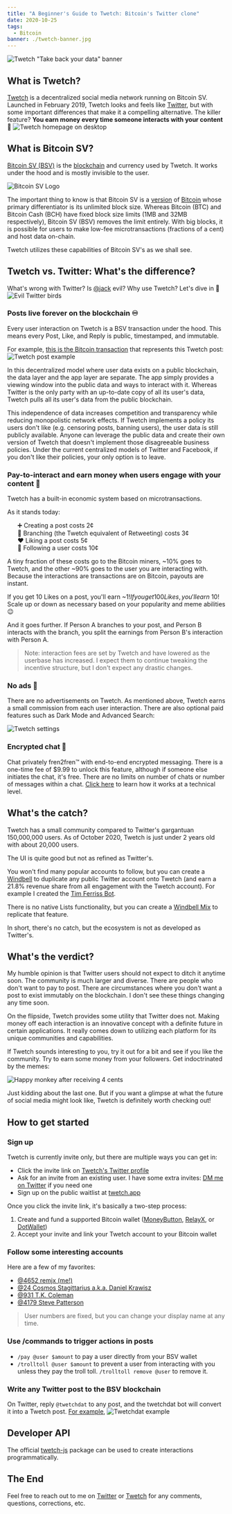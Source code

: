 ```yaml
---
title: "A Beginner's Guide to Twetch: Bitcoin's Twitter clone"
date: 2020-10-25
tags:
  - Bitcoin
banner: ./twetch-banner.jpg
---
```



![Twetch "Take back your data" banner](./twetch-banner.jpg)

<h2 id="what-is-twetch">What is Twetch?</h2>

[Twetch](https://twetch.app) is a decentralized social media network running on Bitcoin SV. Launched in February 2019, Twetch looks and feels like [Twitter](https://twitter.com), but with some important differences that make it a compelling alternative. The killer feature? **You earn money every time someone interacts with your content** 🤑 ![Twetch homepage on desktop](./twetch-homepage-desktop.PNG)

<h2 id="what-is-bitcoin-sv">What is Bitcoin SV?</h2>

[Bitcoin SV (BSV)](https://bitcoinsv.io/) is the [blockchain](https://en.wikipedia.org/wiki/Blockchain) and currency used by Twetch. It works under the hood and is mostly invisible to the user.

![Bitcoin SV Logo](./bitcoin-sv-logo.jpg)

The important thing to know is that Bitcoin SV is a [version](https://www.investopedia.com/terms/h/hard-fork.asp) of [Bitcoin](https://bitcoin.org/bitcoin.pdf) whose primary differentiator is its unlimited block size. Whereas Bitcoin (BTC) and Bitcoin Cash (BCH) have fixed block size limits (1MB and 32MB respectively), Bitcoin SV (BSV) removes the limit entirely. With big blocks, it is possible for users to make low-fee microtransactions (fractions of a cent) and host data on-chain.

Twetch utilizes these capabilities of Bitcoin SV's as we shall see.

## Twetch vs. Twitter: What's the difference?

What's wrong with Twitter? Is [@jack](https://twitter.com/jack) evil? Why use Twetch? Let's dive in 🤿
![Evil Twitter birds](./evil-twitter-birds.png)

### Posts live forever on the blockchain ♾️

Every user interaction on Twetch is a BSV transaction under the hood. This means every Post, Like, and Reply is public, timestamped, and immutable.

For example, [this is the Bitcoin transaction](https://search.matterpool.io/tx/11b05d8ca4f5b1084ede31c2b8f9e4d1c0d493f0d16c45051aec9d072f50a1dd) that represents this Twetch post:
![Twetch post example](./twetch-post-example.PNG)

In this decentralized model where user data exists on a public blockchain, the data layer and the app layer are separate. The app simply provides a viewing window into the public data and ways to interact with it. Whereas Twitter is the only party with an up-to-date copy of all its user's data, Twetch pulls all its user's data from the public blockchain.

This independence of data increases competition and transparency while reducing monopolistic network effects. If Twetch implements a policy its users don't like (e.g. censoring posts, banning users), the user data is still publicly available. Anyone can leverage the public data and create their own version of Twetch that doesn't implement those disagreeable business policies. Under the current centralized models of Twitter and Facebook, if you don't like their policies, your only option is to leave.


### Pay-to-interact and earn money when users engage with your content 🤑

Twetch has a built-in economic system based on microtransactions.

As it stands today:

<ul style="list-style-type:none">
    <li>➕ Creating a post costs 2¢</li>
    <li>🌱 Branching (the Twetch equivalent of Retweeting) costs 3¢</li>
    <li>❤️ Liking a post costs 5¢</li>
    <li>👀 Following a user costs 10¢</li>
</ul>

A tiny fraction of these costs go to the Bitcoin miners, ~10% goes to Twetch, and the other ~90% goes to the user you are interacting with. Because the interactions are transactions are on Bitcoin, payouts are instant.

If you get 10 Likes on a post, you'll earn ~$1! If you get 100 Likes, you'll earn ~$10! Scale up or down as necessary based on your popularity and meme abilities 😉

And it goes further. If Person A branches to your post, and Person B interacts with the branch, you split the earnings from Person B's interaction with Person A.

> Note: interaction fees are set by Twetch and have lowered as the userbase has increased. I expect them to continue tweaking the incentive structure, but I don't expect any drastic changes.

### No ads 🚫

There are no advertisements on Twetch. As mentioned above, Twetch earns a small commission from each user interaction. There are also optional paid features such as Dark Mode and Advanced Search:

![Twetch settings](./twetch-settings.PNG)

### Encrypted chat 💬

Chat privately fren2fren™ with end-to-end encrypted messaging. There is a one-time fee of $9.99 to unlock this feature, although if someone else initiates the chat, it's free. There are no limits on number of chats or number of messages within a chat. [Click here](https://www.zdnet.com/article/blockchain-based-twitter-competitor-twetch-releases-encrypted-chat-app/) to learn how it works at a technical level.

## What's the catch?

Twetch has a small community compared to Twitter's gargantuan 150,000,000 users. As of October 2020, Twetch is just under 2 years old with about 20,000 users.

The UI is quite good but not as refined as Twitter's.

You won't find many popular accounts to follow, but you can create a [Windbell](https://windbell.app/) to duplicate any public Twitter account onto Twetch (and earn a 21.8% revenue share from all engagement with the Twetch account). For example I created the [Tim Ferriss Bot](https://twetch.app/u/17108).

There is no native Lists functionality, but you can create a [Windbell Mix](https://windbell.app/mix/) to replicate that feature.

In short, there's no catch, but the ecosystem is not as developed as Twitter's.

## What's the verdict?

My humble opinion is that Twitter users should not expect to ditch it anytime soon. The community is much larger and diverse. There are people who don't want to pay to post. There are circumstances where you don't want a post to exist immutably on the blockchain. I don't see these things changing any time soon.

On the flipside, Twetch provides some utility that Twitter does not. Making money off each interaction is an innovative concept with a definite future in certain applications. It really comes down to utilizing each platform for its unique communities and capabilities.

If Twetch sounds interesting to you, try it out for a bit and see if you like the community. Try to earn some money from your followers. Get indoctrinated by the memes:

![Happy monkey after receiving 4 cents](./confused-chan-orange-meme.PNG)

Just kidding about the last one. But if you want a glimpse at what the future of social media might look like, Twetch is definitely worth checking out!

## How to get started

### Sign up

Twetch is currently invite only, but there are multiple ways you can get in:

- Click the invite link on [Twetch's Twitter profile](https://twitter.com/twetchapp)
- Ask for an invite from an existing user. I have some extra invites: <a href={links.myTwitter}>DM me on Twitter</a> if you need one
- Sign up on the public waitlist at [twetch.app](https://twetch.app)

Once you click the invite link, it's basically a two-step process:
1. Create and fund a supported Bitcoin wallet ([MoneyButton](https://www.moneybutton.com/money), [RelayX](https://www.relayx.com/), or [DotWallet](https://www.dotwallet.com/en/))
2. Accept your invite and link your Twetch account to your Bitcoin wallet

### Follow some interesting accounts

Here are a few of my favorites:

- <a href={links.myTwetchUrl}>@4652 remjx (me!)</a>
- [@24 Cosmos Stagittarius a.k.a. Daniel Krawisz](https://twetch.app/u/24)
- [@931 T.K. Coleman](https://twetch.app/u/931)
- [@4179 Steve Patterson](https://twetch.app/u/4179)

> User numbers are fixed, but you can change your display name at any time.

### Use /commands to trigger actions in posts

- `/pay @user $amount` to pay a user directly from your BSV wallet
- `/trolltoll @user $amount` to prevent a user from interacting with you unless they pay the troll toll. `/trolltoll remove @user` to remove it.

### Write any Twitter post to the BSV blockchain

On Twitter, reply `@twetchdat` to any post, and the twetchdat bot will convert it into a Twetch post. [For example](https://twitter.com/markjackson02/status/1320228429564870656),
![Twetchdat example](./twetchdat-example.png)

## Developer API

The official [twetch-js](https://github.com/twetch-inc/twetch-js) package can be used to create interactions programmatically.

## The End

Feel free to reach out to me on <a href={links.myTwitter}>Twitter</a> or <a href={links.myTwetchUrl}>Twetch</a> for any comments, questions, corrections, etc.
